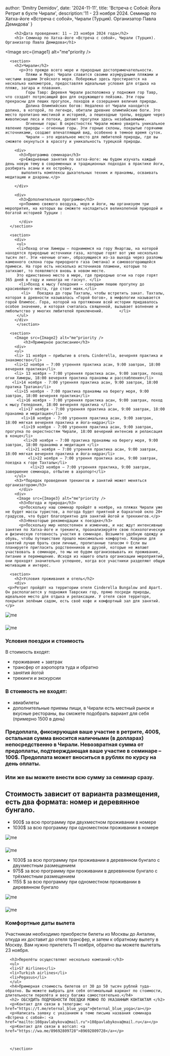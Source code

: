


  author: 'Dmitry Demidov',
  date: '2024-11-11',
  title: 'Встреча с Собой: Йога Ретрит в бухте Чирали',
  description:'11 - 23 ноября 2024. Семинар по Хатха-йоге «Встреча с собой», Чирали (Турция). Организатор Павла Демидова'
    }
<section>

        <h2>Дата проведения: 11 – 23 ноября 2024 года</h2>
        <h1> Семинар по Хатха-йоге «Встреча с собой», Чирали (Турция). Организатор Павла Демидова</h1>
 <Image src={image1} alt="me"priority />
      </section>

      <section>
        <h2>Чирали</h2>
          <p>Это прежде всего море и природные достопримечательности.
             Пляжи и Море: Чирали славится своими изумрудными пляжами и чистыми водами Эгейского моря. Побережье здесь простирается на несколько километров, предоставляя идеальные условия для отдыха на пляже, загара и плавания.
             Горы Тавр: Деревня Чирали расположена у подножия гор Тавр, что создаёт потрясающий фон для окружающего пейзажа. Эти горы прекрасны для пеших прогулок, походов и созерцания величия природы.
             Долина Олимпийских богов: Недалеко от Чирали находится долина, в которой, по легенде, обитали древние олимпийские боги. Это место пропитано мистикой и историей, а пешеходные тропы, ведущие через живописные леса и потоки, делают прогулки здесь незабываемыми.
             Огненные горы: В окрестностях Чирали можно увидеть уникальное явление природы — огненные горы. Эти горные склоны, покрытые горячими источниками, создают впечатляющий вид, особенно в темное время суток.
             Чирали — это идеальное место для любителей природы, где вы сможете окунуться в красоту и уникальность турецкой природы.
</p>


        <div>
          <h3>Программа семинара</h3>
          <p>Ежедневные занятия по хатха-йоге: мы будем изучать каждый день новую тему в современных и традиционных подходах в практике йоги, разбирать асаны и их остройку,
           выполнять комплексы дыхательных техник и пранаямы, осваивать медитацию и дхараны.</p>

        </div>

        <div>
          <h3>Дополнительная программа</h3>
          <p>Помимо свежего воздуха, моря и йоги, мы организуем три меропрития, на которых вы сможете насладиться великолепной природой и богатой историей Турции :
</p>

          </div>
      </section>

      <section>
        <div>
         <ul>
         <li>Поход огни Химеры – поднимемся на гору Янарташ, на которой находятся природные источники газа, которые горят вот уже несколько тысяч лет. Эти «вечные огни», образующиеся из-за выхода через разломы каменного склона горы природного газа (метана) и самовозгорающейся примеси. На горе есть несколько источников пламени, которые то затихают, то появляются вновь в новом месте.
         Это единственно место в мире, где природные огни на горе горят 365 дней в году и никогда не гаснут. </li>
          <li>Поход к мысу Геледония – совершим пешею прогулку до красивейшего места, где стоит маяк.</li>
           <li>   Поездка до горы Тахталы, чтобы встретить закат. Тахталы, которая в древности называлась «Горой богов», в мифологии называется горой Олимпос. Гора, которой на протяжении всей истории придавалось особое значение, и которая считалась священной, вызывает волнение и любопытство у многих любителей приключений.       </li>
         </ul>
        </div>
         </section>

      <section>
        <Image src={Image2} alt="me"priority />
            <h3>Примерное расписание</h3>
        <div>
        <ul>
        <li> 11 ноября – прибытие в отель Cinderella, вечерняя практика и знакомоство</li>
        <li>12 ноября – 7:00 утренняя практика асан, 9:00 завтрак, 18:00 вечерняя практика</li>
        <li> 13 ноября – 7:00 утренняя практика асан, 9:00 завтрак, поход огни Химеры, 18:00 вечерняя практика пранаямы и расслабления</li>
       <li>14 ноября - 7:00 утренняя практика асан, 9:00 завтрак, 18:00 пратика Тратака</li>
        <li>15 ноября - 7:00 практика пранаямы на берегу моря, 9:00 завтрак, 18:00 вечерняя практика</li>
         <li>16 ноября - 7:00 утренняя практика асан, 9:00 завтрак, поход к мысу Геледония, 18:00 вечерняя практика </li>
          <li>17 ноября - 7:00 утренняя практика асан, 9:00 завтрак, 18:00 пранаяма и медитация</li>
           <li>18 ноября - 7:00 утренняя практика асан, 9:00 завтрак, 18:00 мягкая вечерняя практика и йога-нидра</li>
           <li>19 ноября - 7:00 утренняя практика асан, 9:00 завтрак, прогулка по окрестностям Чирали, 18:00 вечерний интенсив и релаксация в конце</li>
            <li>20 ноября – 7:00 практика пранаямы на берегу моря, 9:00 завтрак, 18:00 пранаяма и медитация </li>
             <li>21 ноября – 7:00 утренняя практика асан, 9:00 завтрак, 18:00 мягкая вечерняя практика и йога-нидра</li>
              <li>22 ноября – 7:00 утрення практика асан, 9:00 завтрак, поездка к горе Тахталы</li>
               <li>23 ноября – 7:00 утренняя практика, 9:00 завтрак, завершение семинара, отбытие в аэропорт</li>
        </ul>
        <h3>*Порядок проведения трекингов и занятий может меняться организатором</h3>
          </div>
        <div>
         <Image src={Image3} alt="me"priority />
          <h3>Погода и природа</h3>
          <p>Поскольку наш семинар пройдёт в ноябре, на пляжах Чирали уже не будет массы туристов, а погода будет приятной и бархатной окло 20+ градусов, что будет благоприятно для занятий йогой и треккингов.</p>
          <h3>Некоторые рекомендации к поездке</h3>
          <p>Поскольку мир непостоянен и изменчив, и нас ждут интенсивные занятия по Хатха-йоге и трекинги, проанализируйте свою психологическую и физическую готовность участия в семинаре. Возьмите удобную одежду и обувь, чтобы путешествие прошло максимально комфортно. Коврики для занятий лучше брать свои личные, пропитанные тапасом ☺ Если вы планируете пригласить родственников и друзей, которые не желают участвовать в семинаре, то мы не будем организовывать их проживание, питание и перемещение. Исходя из нашего опыта организации мероприятий, они проходят значительно успешнее, когда все участники разделяют общую мотивацию и интерес.
</p>
          </div>
      </section>

      <section>
        <h2>Условия проживания и отель</h2>
        <div>
     <p>Ретрит пройдёт на территории отеля Cinderella Bungalow and Apart. Он располагается у подножия Таврских гор, прямо посреди природы, идеальное место для отдыха и релаксации. У отеля своя территоря, покрытая зелёным садом, есть своё кофе и комфортный зал для занятий. </p>
<div><Image src={Image4} alt="me"priority /> </div>
<h3></h3>
<div><Image src={Image5} alt="me"priority /> </div>

<h3>Условия поездки и стоимость</h3>
 </div>
                     <div>
                     <p>В стоимость входят:</p>
                     <ul>
                     <li>  проживание + завтрак</li>
                     <li>   трансфер от аэропорта туда и обратно</li>
                     <li>  занятия йогой</li>
                     <li>   трекинги и экскурсии</li>
                     </ul>
                       <h3> В стоимость не входят:</h3>
                       <ul>
                       <li>авиабилеты</li>
                          <li>дополнительные приемы пищи, в Чирали есть местный рынок и вкусные рестораны, вы сможете подобрать вариант для себя (примерно 1500 в день)
</li>
                          </ul>
                      </div>
                      <h3>Предоплата, фиксирующая ваше участие в ретрите, 400$, остальная сумма вносится наличными (в долларах) непосредственно в Чирали.  Невозвратная сумма от предоплаты, подтверждающая ваше участие в семинаре – 100$. Предоплата может вноситься в рублях по курсу на день оплаты.
</h3>
<h3>Или же вы можете внести всю сумму за семинар сразу.
</h3>
<h2>Стоимость зависит от варианта размещения, есть два формата: номер и деревянное бунгало.
</h2>
<ul>
<li>900$ за всю программу при двухместном проживании в номере</li>
<li>1030$ за всю программу при одноместном проживании в номере</li>
</ul>
      </section>
      <section>
 <Image src={Image6} alt="me"priority />
 <h3></h3>
 <Image src={Image7} alt="me"priority />
<div>
<ul>
<li>1030$ за всю программу при проживании в деревянном бунгало с двухместным размещением</li>
<li>975$ за всю программу при проживании в деревянном бунгало с трёхместным размещением</li>
<li>1155 $ за всю программу при одноместном проживании в деревянном бунгало </li>
</ul>
</div>
  <Image src={Image8} alt="me"priority />
   <h3></h3>
    <Image src={Image9} alt="me"priority />
    <h3>Комфортные даты вылета</h3>
    <p>Участникам необходимо приобрести билеты из Москвы до Анталии, откуда их доставит до отеля трансфер, и затем к обратному вылету в Москву. Вам нужно прилететь 11 ноября, обратно вы можете вылетать 23 ноября.</p>

      <h3>Перелёты осуществляют несколько компаний:</h3>
      <ul>
      <li>S7 Airlines</li>
      <li>Turkish airlines</li>
      <li>Pegasus</li>
      </ul>
      <h4>Примерная стоимость билетов от 30 до 50 тысяч рублей туда-обратно. Вы можете выбрать для себя оптимальный вариант по стоимости, длительности перелёта и весу багажа самостоятельно.</h4>
      <h2> ОБСУДИТЬ ПОДРОБНОСТИ ПОЕЗДКИ МОЖНО ПО УКАЗАННЫМ КОНТАКТАМ </h2>
      <p>Контакт для связи в телеграм: <a href="https://t.me/eternal_blue_yoga">@eternal_blue_yoga</a></p>
      <p>Написать заявку с указанием в теме письма названия семинара «Встреча с собой»: <a href="mailto:108pavlabykova@mail.ru">108pavlabykova@mail.ru</a></p>
      <p>Контакт для связи в вотсап: <a href="https://wa.me/89692809728">89692809728</a></p>



      </section>
</ArticleLayout>
